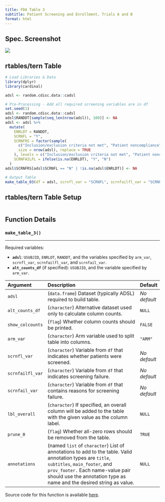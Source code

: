 ```yaml
---
title: FDA Table 3
subtitle: Patient Screening and Enrollment, Trials A and B
format: html
---
```


::: panel-tabset
## Spec. Screenshot

![](../assets/images/screenshots/table_03.png){fig-align="center"}

## rtables/tern Table

```r
# Load Libraries & Data
library(dplyr)
library(cardinal)

adsl <- random.cdisc.data::cadsl

# Pre-Processing - Add all required screening variables are in df
set.seed(1)
adsl <- random.cdisc.data::cadsl
adsl$RANDDT[sample(seq_len(nrow(adsl)), 100)] <- NA
adsl <- adsl %>%
  mutate(
    ENRLDT = RANDDT,
    SCRNFL = "Y",
    SCRNFRS = factor(sample(
      c("Inclusion/exclusion criteria not met", "Patient noncompliance", "Consent withdrawn", "Other"),
      size = nrow(adsl), replace = TRUE
    ), levels = c("Inclusion/exclusion criteria not met", "Patient noncompliance", "Consent withdrawn", "Other")),
    SCRNFAILFL = ifelse(is.na(ENRLDT), "Y", "N")
  )
adsl$SCRNFRS[adsl$SCRNFL == "N" | !is.na(adsl$ENRLDT)] <- NA

# Output Table
make_table_03(df = adsl, scrnfl_var = "SCRNFL", scrnfailfl_var = "SCRNFAILFL", scrnfail_var = "SCRNFRS")
```

## rtables/tern Table Setup

```r
```

## Function Details

### `make_table_3()`

------------------------------------------------------------------------

Required variables:

-   **`adsl`**: `USUBJID`, `ENRLDT`, `RANDDT`, and the variables specified by `arm_var`, `scrnfl_var`, `scrnfailfl_var`, and `scrnfail_var`.
-   **`alt_counts_df`** (if specified): `USUBJID`, and the variable specified by `arm_var`.

| Argument         | Description                                                                                                                                                                                                                                            | Default      |
|:-----------------|:-------------------------------------------------------------------------------------------------------------------------------------------------------------------------------------------------------------------------------------------------------|:-------------|
| `adsl`           | (`data.frame`) Dataset (typically ADSL) required to build table.                                                                                                                                                                                       | *No default* |
| `alt_counts_df`  | (`character`) Alternative dataset used only to calculate column counts.                                                                                                                                                                                | `NULL`       |
| `show_colcounts` | (`flag`) Whether column counts should be printed.                                                                                                                                                                                                      | `FALSE`      |
| `arm_var`        | (`character`) Arm variable used to split table into columns.                                                                                                                                                                                           | `"ARM"`      |
| `scrnfl_var`     | (`character`) Variable from `df` that indicates whether patients were screened.                                                                                                                                                                        | *No default* |
| `scrnfailfl_var` | (`character`) Variable from `df` that indicates screening failure.                                                                                                                                                                                     | *No default* |
| `scrnfail_var`   | (`character`) Variable from `df` that contains reasons for screening failure.                                                                                                                                                                          | *No default* |
| `lbl_overall`    | (`character`) If specified, an overall column will be added to the table with the given value as the column label.                                                                                                                                     | `NULL`       |
| `prune_0`        | (`flag`) Whether all-zero rows should be removed from the table.                                                                                                                                                                                       | `TRUE`       |
| `annotations`    | (named `list` of `character`) List of annotations to add to the table. Valid annotation types are `title`, `subtitles`, `main_footer`, and `prov_footer.` Each name-value pair should use the annotation type as name and the desired string as value. | `NULL`       |

Source code for this function is available [here](https://github.com/pharmaverse/cardinal/blob/main/R/fda-table_03.R).
:::
